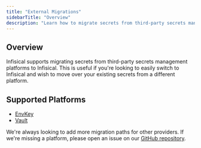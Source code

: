 ```yaml
---
title: "External Migrations"
sidebarTitle: "Overview"
description: "Learn how to migrate secrets from third-party secrets management platforms to Infisical."
---
```


## Overview

Infisical supports migrating secrets from third-party secrets management platforms to Infisical. This is useful if you're looking to easily switch to Infisical and wish to move over your existing secrets from a different platform.

## Supported Platforms

- [EnvKey](./envkey)
- [Vault](./vault)

We're always looking to add more migration paths for other providers. If we're missing a platform, please open an issue on our [GitHub repository](https://github.com/infisical/infisical/issues).